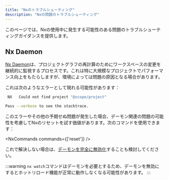 ```yaml
---
title: "Nxのトラブルシューティング"
description: "Nxの問題のトラブルシューティング"
---
```





このページでは、Nxの使用中に発生する可能性のある問題のトラブルシューティングガイダンスを提供します。

## Nx Daemon

[Nx Daemon](https://nx.dev/docs/concepts/nx-daemon)は、プロジェクトグラフの再計算のためにワークスペースの変更を継続的に監視するプロセスです。これは特に大規模なプロジェクトでパフォーマンス向上をもたらしますが、環境によっては問題の原因となる場合があります。

これは次のようなエラーとして現れる可能性があります：

```bash
 NX   Could not find project "@scope/project"

Pass --verbose to see the stacktrace.
```

このエラーやその他の予期せぬ問題が発生した場合、デーモン関連の問題の可能性を考慮してNxのリセットを試す価値があります。次のコマンドを使用できます：

<NxCommands commands={['reset']} />

これで解決しない場合は、[デーモンを完全に無効化](https://nx.dev/docs/concepts/nx-daemon#turning-it-off)することも検討してください。

:::warning
`nx watch`コマンドはデーモンを必要とするため、デーモンを無効にするとホットリロード機能が正常に動作しなくなる可能性があります。
:::